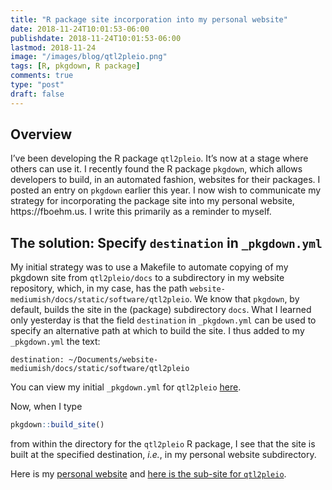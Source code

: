 ```yaml
---
title: "R package site incorporation into my personal website"
date: 2018-11-24T10:01:53-06:00
publishdate: 2018-11-24T10:01:53-06:00
lastmod: 2018-11-24
image: "/images/blog/qtl2pleio.png"
tags: [R, pkgdown, R package]
comments: true
type: "post"
draft: false
---
```


## Overview

I've been developing the R package `qtl2pleio`. It's now at a stage where others can use it. I recently found the R package `pkgdown`, which allows developers to build, in an automated fashion, websites for their packages. I posted an entry on `pkgdown` earlier this year. I now wish to communicate my strategy for incorporating the package site into my personal website, https://fboehm.us. I write this primarily as a reminder to myself. 

## The solution: Specify `destination` in `_pkgdown.yml`

My initial strategy was to use a Makefile to automate copying of my pkgdown site from `qtl2pleio/docs` to a subdirectory in my website repository, which, in my case, has the path `website-mediumish/docs/static/software/qtl2pleio`. We know that `pkgdown`, by default, builds the site in the (package) subdirectory `docs`. What I learned only yesterday is that the field `destination` in `_pkgdown.yml` can be used to specify an alternative path at which to build the site. I thus added to my `_pkgdown.yml` the text: 

`destination: ~/Documents/website-mediumish/docs/static/software/qtl2pleio`

You can view my initial `_pkgdown.yml` for `qtl2pleio` [here](https://github.com/fboehm/qtl2pleio/blob/99248caa9b8a03b8d1d0c57c978cec5dc606639c/_pkgdown.yml).

Now, when I type 

```r
pkgdown::build_site()
```

from within the directory for the `qtl2pleio` R package, I see that the site is built at the specified destination, *i.e.*, in my personal website subdirectory. 

Here is my [personal website](https://fboehm.us) and [here is the sub-site for `qtl2pleio`](https://fboehm.us/static/software/qtl2pleio).

